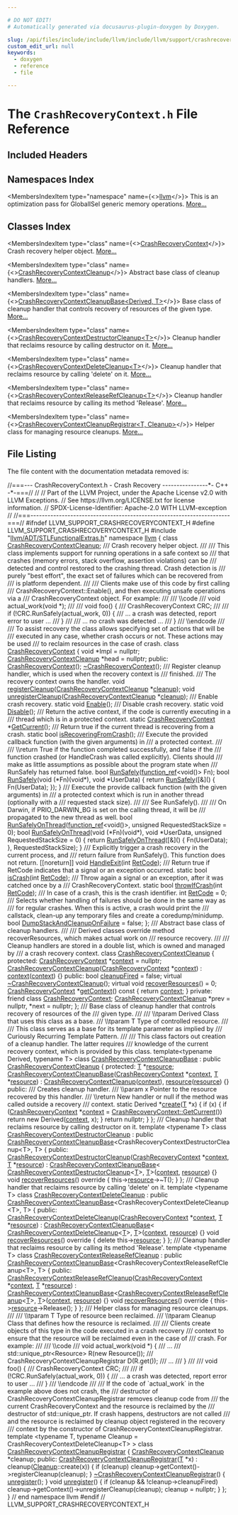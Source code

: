 ```yaml
---

# DO NOT EDIT!
# Automatically generated via docusaurus-plugin-doxygen by Doxygen.

slug: /api/files/include/include/llvm/include/llvm/support/crashrecoverycontext-h
custom_edit_url: null
keywords:
  - doxygen
  - reference
  - file

---
```





# The `CrashRecoveryContext.h` File Reference

<DoxygenPage pluginConfig={pluginConfig}>



## Included Headers

<IncludesList>
<IncludesListItem
  filePath="llvm/ADT/STLFunctionalExtras.h"
  permalink="/docs/api/files/include/include/llvm/include/llvm/adt/stlfunctionalextras-h"
  isLocal="true" />
</IncludesList>

## Namespaces Index

<MembersIndex>

<MembersIndexItem
  type="namespace"
  name={<><a href="/docs/api/namespaces/llvm">llvm</a></>}>
This is an optimization pass for GlobalISel generic memory operations. <a href="/docs/api/namespaces/llvm/#details">More...</a>
</MembersIndexItem>

</MembersIndex>

## Classes Index

<MembersIndex>

<MembersIndexItem
  type="class"
  name={<><a href="/docs/api/classes/llvm/crashrecoverycontext">CrashRecoveryContext</a></>}>
Crash recovery helper object. <a href="/docs/api/classes/llvm/crashrecoverycontext/#details">More...</a>
</MembersIndexItem>

<MembersIndexItem
  type="class"
  name={<><a href="/docs/api/classes/llvm/crashrecoverycontextcleanup">CrashRecoveryContextCleanup</a></>}>
Abstract base class of cleanup handlers. <a href="/docs/api/classes/llvm/crashrecoverycontextcleanup/#details">More...</a>
</MembersIndexItem>

<MembersIndexItem
  type="class"
  name={<><a href="/docs/api/classes/llvm/crashrecoverycontextcleanupbase">CrashRecoveryContextCleanupBase&lt;Derived, T&gt;</a></>}>
Base class of cleanup handler that controls recovery of resources of the given type. <a href="/docs/api/classes/llvm/crashrecoverycontextcleanupbase/#details">More...</a>
</MembersIndexItem>

<MembersIndexItem
  type="class"
  name={<><a href="/docs/api/classes/llvm/crashrecoverycontextdestructorcleanup">CrashRecoveryContextDestructorCleanup&lt;T&gt;</a></>}>
Cleanup handler that reclaims resource by calling destructor on it. <a href="/docs/api/classes/llvm/crashrecoverycontextdestructorcleanup/#details">More...</a>
</MembersIndexItem>

<MembersIndexItem
  type="class"
  name={<><a href="/docs/api/classes/llvm/crashrecoverycontextdeletecleanup">CrashRecoveryContextDeleteCleanup&lt;T&gt;</a></>}>
Cleanup handler that reclaims resource by calling &#39;delete&#39; on it. <a href="/docs/api/classes/llvm/crashrecoverycontextdeletecleanup/#details">More...</a>
</MembersIndexItem>

<MembersIndexItem
  type="class"
  name={<><a href="/docs/api/classes/llvm/crashrecoverycontextreleaserefcleanup">CrashRecoveryContextReleaseRefCleanup&lt;T&gt;</a></>}>
Cleanup handler that reclaims resource by calling its method &#39;Release&#39;. <a href="/docs/api/classes/llvm/crashrecoverycontextreleaserefcleanup/#details">More...</a>
</MembersIndexItem>

<MembersIndexItem
  type="class"
  name={<><a href="/docs/api/classes/llvm/crashrecoverycontextcleanupregistrar">CrashRecoveryContextCleanupRegistrar&lt;T, Cleanup&gt;</a></>}>
Helper class for managing resource cleanups. <a href="/docs/api/classes/llvm/crashrecoverycontextcleanupregistrar/#details">More...</a>
</MembersIndexItem>

</MembersIndex>


## File Listing

The file content with the documentation metadata removed is:

<ProgramListing>

<Link id="l00001" /><CodeLine lineNumber="1"><Highlight kind="comment">//===--- CrashRecoveryContext.h - Crash Recovery ----------------&#42;- C++ -&#42;-===//</Highlight><Highlight kind="normal"></Highlight></CodeLine>
<Link id="l00002" /><CodeLine lineNumber="2"><Highlight kind="normal"></Highlight><Highlight kind="comment">//</Highlight><Highlight kind="normal"></Highlight></CodeLine>
<Link id="l00003" /><CodeLine lineNumber="3"><Highlight kind="normal"></Highlight><Highlight kind="comment">// Part of the LLVM Project, under the Apache License v2.0 with LLVM Exceptions.</Highlight><Highlight kind="normal"></Highlight></CodeLine>
<Link id="l00004" /><CodeLine lineNumber="4"><Highlight kind="normal"></Highlight><Highlight kind="comment">// See https://llvm.org/LICENSE.txt for license information.</Highlight><Highlight kind="normal"></Highlight></CodeLine>
<Link id="l00005" /><CodeLine lineNumber="5"><Highlight kind="normal"></Highlight><Highlight kind="comment">// SPDX-License-Identifier: Apache-2.0 WITH LLVM-exception</Highlight><Highlight kind="normal"></Highlight></CodeLine>
<Link id="l00006" /><CodeLine lineNumber="6"><Highlight kind="normal"></Highlight><Highlight kind="comment">//</Highlight><Highlight kind="normal"></Highlight></CodeLine>
<Link id="l00007" /><CodeLine lineNumber="7"><Highlight kind="normal"></Highlight><Highlight kind="comment">//===----------------------------------------------------------------------===//</Highlight><Highlight kind="normal"></Highlight></CodeLine>
<Link id="l00008" /><CodeLine lineNumber="8"><Highlight kind="normal"></Highlight></CodeLine>
<Link id="l00009" /><CodeLine lineNumber="9"><Highlight kind="normal"></Highlight><Highlight kind="preprocessor">#ifndef LLVM&#95;SUPPORT&#95;CRASHRECOVERYCONTEXT&#95;H</Highlight><Highlight kind="normal"></Highlight></CodeLine>
<Link id="l00010" /><CodeLine lineNumber="10"><Highlight kind="normal"></Highlight><Highlight kind="preprocessor">#define LLVM&#95;SUPPORT&#95;CRASHRECOVERYCONTEXT&#95;H</Highlight><Highlight kind="normal"></Highlight></CodeLine>
<Link id="l00011" /><CodeLine lineNumber="11"><Highlight kind="normal"></Highlight></CodeLine>
<Link id="l00012" /><CodeLine lineNumber="12"><Highlight kind="normal"></Highlight><Highlight kind="preprocessor">#include &quot;<a href="/docs/api/files/include/include/llvm/include/llvm/adt/stlfunctionalextras-h">llvm/ADT/STLFunctionalExtras.h</a>&quot;</Highlight><Highlight kind="normal"></Highlight></CodeLine>
<Link id="l00013" /><CodeLine lineNumber="13"><Highlight kind="normal"></Highlight></CodeLine>
<Link id="l00014" /><CodeLine lineNumber="14"><Highlight kind="normal"></Highlight><Highlight kind="keyword">namespace </Highlight><Highlight kind="normal"><a href="/docs/api/namespaces/llvm">llvm</a> &#123;</Highlight></CodeLine>
<Link id="l00015" /><CodeLine lineNumber="15"><Highlight kind="normal"></Highlight><Highlight kind="keyword">class </Highlight><Highlight kind="normal"><a href="/docs/api/classes/llvm/crashrecoverycontextcleanup">CrashRecoveryContextCleanup</a>;</Highlight></CodeLine>
<Link id="l00016" /><CodeLine lineNumber="16"><Highlight kind="normal"></Highlight><Highlight kind="comment"></Highlight></CodeLine>
<Link id="l00017" /><CodeLine lineNumber="17"><Highlight kind="comment">/// Crash recovery helper object.</Highlight></CodeLine>
<Link id="l00018" /><CodeLine lineNumber="18"><Highlight kind="comment">///</Highlight></CodeLine>
<Link id="l00019" /><CodeLine lineNumber="19"><Highlight kind="comment">/// This class implements support for running operations in a safe context so</Highlight></CodeLine>
<Link id="l00020" /><CodeLine lineNumber="20"><Highlight kind="comment">/// that crashes (memory errors, stack overflow, assertion violations) can be</Highlight></CodeLine>
<Link id="l00021" /><CodeLine lineNumber="21"><Highlight kind="comment">/// detected and control restored to the crashing thread. Crash detection is</Highlight></CodeLine>
<Link id="l00022" /><CodeLine lineNumber="22"><Highlight kind="comment">/// purely &quot;best effort&quot;, the exact set of failures which can be recovered from</Highlight></CodeLine>
<Link id="l00023" /><CodeLine lineNumber="23"><Highlight kind="comment">/// is platform dependent.</Highlight></CodeLine>
<Link id="l00024" /><CodeLine lineNumber="24"><Highlight kind="comment">///</Highlight></CodeLine>
<Link id="l00025" /><CodeLine lineNumber="25"><Highlight kind="comment">/// Clients make use of this code by first calling</Highlight></CodeLine>
<Link id="l00026" /><CodeLine lineNumber="26"><Highlight kind="comment">/// CrashRecoveryContext::Enable(), and then executing unsafe operations via a</Highlight></CodeLine>
<Link id="l00027" /><CodeLine lineNumber="27"><Highlight kind="comment">/// CrashRecoveryContext object. For example:</Highlight></CodeLine>
<Link id="l00028" /><CodeLine lineNumber="28"><Highlight kind="comment">///</Highlight></CodeLine>
<Link id="l00029" /><CodeLine lineNumber="29"><Highlight kind="comment">/// \\code</Highlight></CodeLine>
<Link id="l00030" /><CodeLine lineNumber="30"><Highlight kind="comment">///    void actual&#95;work(void &#42;);</Highlight></CodeLine>
<Link id="l00031" /><CodeLine lineNumber="31"><Highlight kind="comment">///</Highlight></CodeLine>
<Link id="l00032" /><CodeLine lineNumber="32"><Highlight kind="comment">///    void foo() &#123;</Highlight></CodeLine>
<Link id="l00033" /><CodeLine lineNumber="33"><Highlight kind="comment">///      CrashRecoveryContext CRC;</Highlight></CodeLine>
<Link id="l00034" /><CodeLine lineNumber="34"><Highlight kind="comment">///</Highlight></CodeLine>
<Link id="l00035" /><CodeLine lineNumber="35"><Highlight kind="comment">///      if (!CRC.RunSafely(actual&#95;work, 0)) &#123;</Highlight></CodeLine>
<Link id="l00036" /><CodeLine lineNumber="36"><Highlight kind="comment">///         ... a crash was detected, report error to user ...</Highlight></CodeLine>
<Link id="l00037" /><CodeLine lineNumber="37"><Highlight kind="comment">///      &#125;</Highlight></CodeLine>
<Link id="l00038" /><CodeLine lineNumber="38"><Highlight kind="comment">///</Highlight></CodeLine>
<Link id="l00039" /><CodeLine lineNumber="39"><Highlight kind="comment">///      ... no crash was detected ...</Highlight></CodeLine>
<Link id="l00040" /><CodeLine lineNumber="40"><Highlight kind="comment">///    &#125;</Highlight></CodeLine>
<Link id="l00041" /><CodeLine lineNumber="41"><Highlight kind="comment">/// \\endcode</Highlight></CodeLine>
<Link id="l00042" /><CodeLine lineNumber="42"><Highlight kind="comment">///</Highlight></CodeLine>
<Link id="l00043" /><CodeLine lineNumber="43"><Highlight kind="comment">/// To assist recovery the class allows specifying set of actions that will be</Highlight></CodeLine>
<Link id="l00044" /><CodeLine lineNumber="44"><Highlight kind="comment">/// executed in any case, whether crash occurs or not. These actions may be used</Highlight></CodeLine>
<Link id="l00045" /><CodeLine lineNumber="45"><Highlight kind="comment">/// to reclaim resources in the case of crash.</Highlight><Highlight kind="normal"></Highlight></CodeLine>
<Link id="l00046" /><CodeLine lineNumber="46" lineLink="/docs/api/classes/llvm/crashrecoverycontext"><Highlight kind="normal"></Highlight><Highlight kind="keyword">class </Highlight><Highlight kind="normal"><a href="/docs/api/classes/llvm/crashrecoverycontext/#af9b65412e2f06422a5500e533cb3982d">CrashRecoveryContext</a> &#123;</Highlight></CodeLine>
<Link id="l00047" /><CodeLine lineNumber="47"><Highlight kind="normal">  </Highlight><Highlight kind="keywordtype">void</Highlight><Highlight kind="normal"> &#42;Impl = </Highlight><Highlight kind="keyword">nullptr</Highlight><Highlight kind="normal">;</Highlight></CodeLine>
<Link id="l00048" /><CodeLine lineNumber="48"><Highlight kind="normal">  <a href="/docs/api/classes/llvm/crashrecoverycontextcleanup">CrashRecoveryContextCleanup</a> &#42;head = </Highlight><Highlight kind="keyword">nullptr</Highlight><Highlight kind="normal">;</Highlight></CodeLine>
<Link id="l00049" /><CodeLine lineNumber="49"><Highlight kind="normal"></Highlight></CodeLine>
<Link id="l00050" /><CodeLine lineNumber="50"><Highlight kind="normal"></Highlight><Highlight kind="keyword">public</Highlight><Highlight kind="normal">:</Highlight></CodeLine>
<Link id="l00051" /><CodeLine lineNumber="51"><Highlight kind="normal">  <a href="/docs/api/classes/llvm/crashrecoverycontext/#af9b65412e2f06422a5500e533cb3982d">CrashRecoveryContext</a>();</Highlight></CodeLine>
<Link id="l00052" /><CodeLine lineNumber="52"><Highlight kind="normal">  <a href="/docs/api/classes/llvm/crashrecoverycontext/#a3f1b3ccc1138c2449277d1605297bd23">~CrashRecoveryContext</a>();</Highlight></CodeLine>
<Link id="l00053" /><CodeLine lineNumber="53"><Highlight kind="normal"></Highlight><Highlight kind="comment"></Highlight></CodeLine>
<Link id="l00054" /><CodeLine lineNumber="54"><Highlight kind="comment">  /// Register cleanup handler, which is used when the recovery context is</Highlight></CodeLine>
<Link id="l00055" /><CodeLine lineNumber="55"><Highlight kind="comment">  /// finished.</Highlight></CodeLine>
<Link id="l00056" /><CodeLine lineNumber="56"><Highlight kind="comment">  /// The recovery context owns the handler.</Highlight><Highlight kind="normal"></Highlight></CodeLine>
<Link id="l00057" /><CodeLine lineNumber="57"><Highlight kind="normal">  </Highlight><Highlight kind="keywordtype">void</Highlight><Highlight kind="normal"> <a href="/docs/api/classes/llvm/crashrecoverycontext/#acfd8df959280984cf865bc8690aa1386">registerCleanup</a>(<a href="/docs/api/classes/llvm/crashrecoverycontextcleanup">CrashRecoveryContextCleanup</a> &#42;<a href="/docs/api/files/lib/lib/analysis/blockfrequencyinfoimpl-cpp/#a3419f1e4b5a20b3ec28ae5f1f3c6f32b">cleanup</a>);</Highlight></CodeLine>
<Link id="l00058" /><CodeLine lineNumber="58"><Highlight kind="normal"></Highlight></CodeLine>
<Link id="l00059" /><CodeLine lineNumber="59"><Highlight kind="normal">  </Highlight><Highlight kind="keywordtype">void</Highlight><Highlight kind="normal"> <a href="/docs/api/classes/llvm/crashrecoverycontext/#a79b3815988da0ba38acabefe15082e8a">unregisterCleanup</a>(<a href="/docs/api/classes/llvm/crashrecoverycontextcleanup">CrashRecoveryContextCleanup</a> &#42;<a href="/docs/api/files/lib/lib/analysis/blockfrequencyinfoimpl-cpp/#a3419f1e4b5a20b3ec28ae5f1f3c6f32b">cleanup</a>);</Highlight></CodeLine>
<Link id="l00060" /><CodeLine lineNumber="60"><Highlight kind="normal"></Highlight><Highlight kind="comment"></Highlight></CodeLine>
<Link id="l00061" /><CodeLine lineNumber="61"><Highlight kind="comment">  /// Enable crash recovery.</Highlight><Highlight kind="normal"></Highlight></CodeLine>
<Link id="l00062" /><CodeLine lineNumber="62"><Highlight kind="normal">  </Highlight><Highlight kind="keyword">static</Highlight><Highlight kind="normal"> </Highlight><Highlight kind="keywordtype">void</Highlight><Highlight kind="normal"> <a href="/docs/api/classes/llvm/crashrecoverycontext/#a41167e1234529f6607af068e6c687ac0">Enable</a>();</Highlight></CodeLine>
<Link id="l00063" /><CodeLine lineNumber="63"><Highlight kind="normal"></Highlight><Highlight kind="comment"></Highlight></CodeLine>
<Link id="l00064" /><CodeLine lineNumber="64"><Highlight kind="comment">  /// Disable crash recovery.</Highlight><Highlight kind="normal"></Highlight></CodeLine>
<Link id="l00065" /><CodeLine lineNumber="65"><Highlight kind="normal">  </Highlight><Highlight kind="keyword">static</Highlight><Highlight kind="normal"> </Highlight><Highlight kind="keywordtype">void</Highlight><Highlight kind="normal"> <a href="/docs/api/classes/llvm/crashrecoverycontext/#a85c3b9e248b6ed94762938f8cac81a49">Disable</a>();</Highlight></CodeLine>
<Link id="l00066" /><CodeLine lineNumber="66"><Highlight kind="normal"></Highlight><Highlight kind="comment"></Highlight></CodeLine>
<Link id="l00067" /><CodeLine lineNumber="67"><Highlight kind="comment">  /// Return the active context, if the code is currently executing in a</Highlight></CodeLine>
<Link id="l00068" /><CodeLine lineNumber="68"><Highlight kind="comment">  /// thread which is in a protected context.</Highlight><Highlight kind="normal"></Highlight></CodeLine>
<Link id="l00069" /><CodeLine lineNumber="69"><Highlight kind="normal">  </Highlight><Highlight kind="keyword">static</Highlight><Highlight kind="normal"> <a href="/docs/api/classes/llvm/crashrecoverycontext/#af9b65412e2f06422a5500e533cb3982d">CrashRecoveryContext</a> &#42;<a href="/docs/api/classes/llvm/crashrecoverycontext/#a105fa65624c954b0a44d73615cbbeba1">GetCurrent</a>();</Highlight></CodeLine>
<Link id="l00070" /><CodeLine lineNumber="70"><Highlight kind="normal"></Highlight><Highlight kind="comment"></Highlight></CodeLine>
<Link id="l00071" /><CodeLine lineNumber="71"><Highlight kind="comment">  /// Return true if the current thread is recovering from a crash.</Highlight><Highlight kind="normal"></Highlight></CodeLine>
<Link id="l00072" /><CodeLine lineNumber="72"><Highlight kind="normal">  </Highlight><Highlight kind="keyword">static</Highlight><Highlight kind="normal"> </Highlight><Highlight kind="keywordtype">bool</Highlight><Highlight kind="normal"> <a href="/docs/api/classes/llvm/crashrecoverycontext/#aa970a6de6e7146a147b195bb0609559c">isRecoveringFromCrash</a>();</Highlight></CodeLine>
<Link id="l00073" /><CodeLine lineNumber="73"><Highlight kind="normal"></Highlight><Highlight kind="comment"></Highlight></CodeLine>
<Link id="l00074" /><CodeLine lineNumber="74"><Highlight kind="comment">  /// Execute the provided callback function (with the given arguments) in</Highlight></CodeLine>
<Link id="l00075" /><CodeLine lineNumber="75"><Highlight kind="comment">  /// a protected context.</Highlight></CodeLine>
<Link id="l00076" /><CodeLine lineNumber="76"><Highlight kind="comment">  ///</Highlight></CodeLine>
<Link id="l00077" /><CodeLine lineNumber="77"><Highlight kind="comment">  /// \\return True if the function completed successfully, and false if the</Highlight></CodeLine>
<Link id="l00078" /><CodeLine lineNumber="78"><Highlight kind="comment">  /// function crashed (or HandleCrash was called explicitly). Clients should</Highlight></CodeLine>
<Link id="l00079" /><CodeLine lineNumber="79"><Highlight kind="comment">  /// make as little assumptions as possible about the program state when</Highlight></CodeLine>
<Link id="l00080" /><CodeLine lineNumber="80"><Highlight kind="comment">  /// RunSafely has returned false.</Highlight><Highlight kind="normal"></Highlight></CodeLine>
<Link id="l00081" /><CodeLine lineNumber="81"><Highlight kind="normal">  </Highlight><Highlight kind="keywordtype">bool</Highlight><Highlight kind="normal"> <a href="/docs/api/classes/llvm/crashrecoverycontext/#a7a27e5f3ab2b30dd6b1ef4c8d7e9e5a4">RunSafely</a>(<a href="/docs/api/classes/llvm/function-ref">function&#95;ref</a>&lt;</Highlight><Highlight kind="keywordtype">void</Highlight><Highlight kind="normal">()&gt; Fn);</Highlight></CodeLine>
<Link id="l00082" /><CodeLine lineNumber="82" lineLink="/docs/api/classes/llvm/crashrecoverycontext/#ad65753a7501ff93f2d9248bc8bfb165f"><Highlight kind="normal">  </Highlight><Highlight kind="keywordtype">bool</Highlight><Highlight kind="normal"> <a href="/docs/api/classes/llvm/crashrecoverycontext/#ad65753a7501ff93f2d9248bc8bfb165f">RunSafely</a>(</Highlight><Highlight kind="keywordtype">void</Highlight><Highlight kind="normal"> (&#42;Fn)(</Highlight><Highlight kind="keywordtype">void</Highlight><Highlight kind="normal">&#42;), </Highlight><Highlight kind="keywordtype">void</Highlight><Highlight kind="normal"> &#42;UserData) &#123;</Highlight></CodeLine>
<Link id="l00083" /><CodeLine lineNumber="83"><Highlight kind="normal">    </Highlight><Highlight kind="keywordflow">return</Highlight><Highlight kind="normal"> <a href="/docs/api/classes/llvm/crashrecoverycontext/#a7a27e5f3ab2b30dd6b1ef4c8d7e9e5a4">RunSafely</a>(&#91;&amp;&#93;() &#123; Fn(UserData); &#125;);</Highlight></CodeLine>
<Link id="l00084" /><CodeLine lineNumber="84"><Highlight kind="normal">  &#125;</Highlight></CodeLine>
<Link id="l00085" /><CodeLine lineNumber="85"><Highlight kind="normal"></Highlight><Highlight kind="comment"></Highlight></CodeLine>
<Link id="l00086" /><CodeLine lineNumber="86"><Highlight kind="comment">  /// Execute the provide callback function (with the given arguments) in</Highlight></CodeLine>
<Link id="l00087" /><CodeLine lineNumber="87"><Highlight kind="comment">  /// a protected context which is run in another thread (optionally with a</Highlight></CodeLine>
<Link id="l00088" /><CodeLine lineNumber="88"><Highlight kind="comment">  /// requested stack size).</Highlight></CodeLine>
<Link id="l00089" /><CodeLine lineNumber="89"><Highlight kind="comment">  ///</Highlight></CodeLine>
<Link id="l00090" /><CodeLine lineNumber="90"><Highlight kind="comment">  /// See RunSafely().</Highlight></CodeLine>
<Link id="l00091" /><CodeLine lineNumber="91"><Highlight kind="comment">  ///</Highlight></CodeLine>
<Link id="l00092" /><CodeLine lineNumber="92"><Highlight kind="comment">  /// On Darwin, if PRIO&#95;DARWIN&#95;BG is set on the calling thread, it will be</Highlight></CodeLine>
<Link id="l00093" /><CodeLine lineNumber="93"><Highlight kind="comment">  /// propagated to the new thread as well.</Highlight><Highlight kind="normal"></Highlight></CodeLine>
<Link id="l00094" /><CodeLine lineNumber="94"><Highlight kind="normal">  </Highlight><Highlight kind="keywordtype">bool</Highlight><Highlight kind="normal"> <a href="/docs/api/classes/llvm/crashrecoverycontext/#afdaeace1ba646601aab05b0530f7f1db">RunSafelyOnThread</a>(<a href="/docs/api/classes/llvm/function-ref">function&#95;ref</a>&lt;</Highlight><Highlight kind="keywordtype">void</Highlight><Highlight kind="normal">()&gt;, </Highlight><Highlight kind="keywordtype">unsigned</Highlight><Highlight kind="normal"> RequestedStackSize = 0);</Highlight></CodeLine>
<Link id="l00095" /><CodeLine lineNumber="95" lineLink="/docs/api/classes/llvm/crashrecoverycontext/#ac160f3b79b873eec4c682721901a2f50"><Highlight kind="normal">  </Highlight><Highlight kind="keywordtype">bool</Highlight><Highlight kind="normal"> <a href="/docs/api/classes/llvm/crashrecoverycontext/#ac160f3b79b873eec4c682721901a2f50">RunSafelyOnThread</a>(</Highlight><Highlight kind="keywordtype">void</Highlight><Highlight kind="normal"> (&#42;Fn)(</Highlight><Highlight kind="keywordtype">void</Highlight><Highlight kind="normal">&#42;), </Highlight><Highlight kind="keywordtype">void</Highlight><Highlight kind="normal"> &#42;UserData,</Highlight></CodeLine>
<Link id="l00096" /><CodeLine lineNumber="96"><Highlight kind="normal">                         </Highlight><Highlight kind="keywordtype">unsigned</Highlight><Highlight kind="normal"> RequestedStackSize = 0) &#123;</Highlight></CodeLine>
<Link id="l00097" /><CodeLine lineNumber="97"><Highlight kind="normal">    </Highlight><Highlight kind="keywordflow">return</Highlight><Highlight kind="normal"> <a href="/docs/api/classes/llvm/crashrecoverycontext/#afdaeace1ba646601aab05b0530f7f1db">RunSafelyOnThread</a>(&#91;&amp;&#93;() &#123; Fn(UserData); &#125;, RequestedStackSize);</Highlight></CodeLine>
<Link id="l00098" /><CodeLine lineNumber="98"><Highlight kind="normal">  &#125;</Highlight></CodeLine>
<Link id="l00099" /><CodeLine lineNumber="99"><Highlight kind="normal"></Highlight><Highlight kind="comment"></Highlight></CodeLine>
<Link id="l00100" /><CodeLine lineNumber="100"><Highlight kind="comment">  /// Explicitly trigger a crash recovery in the current process, and</Highlight></CodeLine>
<Link id="l00101" /><CodeLine lineNumber="101"><Highlight kind="comment">  /// return failure from RunSafely(). This function does not return.</Highlight><Highlight kind="normal"></Highlight></CodeLine>
<Link id="l00102" /><CodeLine lineNumber="102"><Highlight kind="normal">  &#91;&#91;noreturn&#93;&#93; </Highlight><Highlight kind="keywordtype">void</Highlight><Highlight kind="normal"> <a href="/docs/api/classes/llvm/crashrecoverycontext/#a37a76700bffd3d25b09e7828fa90277c">HandleExit</a>(</Highlight><Highlight kind="keywordtype">int</Highlight><Highlight kind="normal"> <a href="/docs/api/classes/llvm/crashrecoverycontext/#aa79c730e28c1406ada1243fae0e0358d">RetCode</a>);</Highlight></CodeLine>
<Link id="l00103" /><CodeLine lineNumber="103"><Highlight kind="normal"></Highlight><Highlight kind="comment"></Highlight></CodeLine>
<Link id="l00104" /><CodeLine lineNumber="104"><Highlight kind="comment">  /// Return true if RetCode indicates that a signal or an exception occurred.</Highlight><Highlight kind="normal"></Highlight></CodeLine>
<Link id="l00105" /><CodeLine lineNumber="105"><Highlight kind="normal">  </Highlight><Highlight kind="keyword">static</Highlight><Highlight kind="normal"> </Highlight><Highlight kind="keywordtype">bool</Highlight><Highlight kind="normal"> <a href="/docs/api/classes/llvm/crashrecoverycontext/#a0cd4fbb22cd917e20bb699958b4339b2">isCrash</a>(</Highlight><Highlight kind="keywordtype">int</Highlight><Highlight kind="normal"> <a href="/docs/api/classes/llvm/crashrecoverycontext/#aa79c730e28c1406ada1243fae0e0358d">RetCode</a>);</Highlight></CodeLine>
<Link id="l00106" /><CodeLine lineNumber="106"><Highlight kind="normal"></Highlight><Highlight kind="comment"></Highlight></CodeLine>
<Link id="l00107" /><CodeLine lineNumber="107"><Highlight kind="comment">  /// Throw again a signal or an exception, after it was catched once by a</Highlight></CodeLine>
<Link id="l00108" /><CodeLine lineNumber="108"><Highlight kind="comment">  /// CrashRecoveryContext.</Highlight><Highlight kind="normal"></Highlight></CodeLine>
<Link id="l00109" /><CodeLine lineNumber="109"><Highlight kind="normal">  </Highlight><Highlight kind="keyword">static</Highlight><Highlight kind="normal"> </Highlight><Highlight kind="keywordtype">bool</Highlight><Highlight kind="normal"> <a href="/docs/api/classes/llvm/crashrecoverycontext/#abbecc705fe2dd65984b0839e756d1f9a">throwIfCrash</a>(</Highlight><Highlight kind="keywordtype">int</Highlight><Highlight kind="normal"> <a href="/docs/api/classes/llvm/crashrecoverycontext/#aa79c730e28c1406ada1243fae0e0358d">RetCode</a>);</Highlight></CodeLine>
<Link id="l00110" /><CodeLine lineNumber="110"><Highlight kind="normal"></Highlight><Highlight kind="comment"></Highlight></CodeLine>
<Link id="l00111" /><CodeLine lineNumber="111"><Highlight kind="comment">  /// In case of a crash, this is the crash identifier.</Highlight><Highlight kind="normal"></Highlight></CodeLine>
<Link id="l00112" /><CodeLine lineNumber="112" lineLink="/docs/api/classes/llvm/crashrecoverycontext/#aa79c730e28c1406ada1243fae0e0358d"><Highlight kind="normal">  </Highlight><Highlight kind="keywordtype">int</Highlight><Highlight kind="normal"> <a href="/docs/api/classes/llvm/crashrecoverycontext/#aa79c730e28c1406ada1243fae0e0358d">RetCode</a> = 0;</Highlight></CodeLine>
<Link id="l00113" /><CodeLine lineNumber="113"><Highlight kind="normal"></Highlight><Highlight kind="comment"></Highlight></CodeLine>
<Link id="l00114" /><CodeLine lineNumber="114"><Highlight kind="comment">  /// Selects whether handling of failures should be done in the same way as</Highlight></CodeLine>
<Link id="l00115" /><CodeLine lineNumber="115"><Highlight kind="comment">  /// for regular crashes. When this is active, a crash would print the</Highlight></CodeLine>
<Link id="l00116" /><CodeLine lineNumber="116"><Highlight kind="comment">  /// callstack, clean-up any temporary files and create a coredump/minidump.</Highlight><Highlight kind="normal"></Highlight></CodeLine>
<Link id="l00117" /><CodeLine lineNumber="117" lineLink="/docs/api/classes/llvm/crashrecoverycontext/#a77f0ee6230e867e6e35366aba64a325f"><Highlight kind="normal">  </Highlight><Highlight kind="keywordtype">bool</Highlight><Highlight kind="normal"> <a href="/docs/api/classes/llvm/crashrecoverycontext/#a77f0ee6230e867e6e35366aba64a325f">DumpStackAndCleanupOnFailure</a> = </Highlight><Highlight kind="keyword">false</Highlight><Highlight kind="normal">;</Highlight></CodeLine>
<Link id="l00118" /><CodeLine lineNumber="118"><Highlight kind="normal">&#125;;</Highlight></CodeLine>
<Link id="l00119" /><CodeLine lineNumber="119"><Highlight kind="normal"></Highlight><Highlight kind="comment"></Highlight></CodeLine>
<Link id="l00120" /><CodeLine lineNumber="120"><Highlight kind="comment">/// Abstract base class of cleanup handlers.</Highlight></CodeLine>
<Link id="l00121" /><CodeLine lineNumber="121"><Highlight kind="comment">///</Highlight></CodeLine>
<Link id="l00122" /><CodeLine lineNumber="122"><Highlight kind="comment">/// Derived classes override method recoverResources, which makes actual work on</Highlight></CodeLine>
<Link id="l00123" /><CodeLine lineNumber="123"><Highlight kind="comment">/// resource recovery.</Highlight></CodeLine>
<Link id="l00124" /><CodeLine lineNumber="124"><Highlight kind="comment">///</Highlight></CodeLine>
<Link id="l00125" /><CodeLine lineNumber="125"><Highlight kind="comment">/// Cleanup handlers are stored in a double list, which is owned and managed by</Highlight></CodeLine>
<Link id="l00126" /><CodeLine lineNumber="126"><Highlight kind="comment">/// a crash recovery context.</Highlight><Highlight kind="normal"></Highlight></CodeLine>
<Link id="l00127" /><CodeLine lineNumber="127" lineLink="/docs/api/classes/llvm/crashrecoverycontextcleanup"><Highlight kind="normal"></Highlight><Highlight kind="keyword">class </Highlight><Highlight kind="normal"><a href="/docs/api/classes/llvm/crashrecoverycontextcleanup/#a21168cbcae683b16ce8fca5a4104e79e">CrashRecoveryContextCleanup</a> &#123;</Highlight></CodeLine>
<Link id="l00128" /><CodeLine lineNumber="128"><Highlight kind="normal"></Highlight><Highlight kind="keyword">protected</Highlight><Highlight kind="normal">:</Highlight></CodeLine>
<Link id="l00129" /><CodeLine lineNumber="129" lineLink="/docs/api/classes/llvm/crashrecoverycontextcleanup/#a5ea1b8631bce469d2dd873f1587937be"><Highlight kind="normal">  <a href="/docs/api/classes/llvm/crashrecoverycontextcleanup/#aa21dcf8f6f911c07f904e03e624ab4e0">CrashRecoveryContext</a> &#42;<a href="/docs/api/classes/llvm/crashrecoverycontextcleanup/#a5ea1b8631bce469d2dd873f1587937be">context</a> = </Highlight><Highlight kind="keyword">nullptr</Highlight><Highlight kind="normal">;</Highlight></CodeLine>
<Link id="l00130" /><CodeLine lineNumber="130" lineLink="/docs/api/classes/llvm/crashrecoverycontextcleanup/#a21168cbcae683b16ce8fca5a4104e79e"><Highlight kind="normal">  <a href="/docs/api/classes/llvm/crashrecoverycontextcleanup/#a21168cbcae683b16ce8fca5a4104e79e">CrashRecoveryContextCleanup</a>(<a href="/docs/api/classes/llvm/crashrecoverycontextcleanup/#aa21dcf8f6f911c07f904e03e624ab4e0">CrashRecoveryContext</a> &#42;<a href="/docs/api/classes/llvm/crashrecoverycontextcleanup/#a5ea1b8631bce469d2dd873f1587937be">context</a>)</Highlight></CodeLine>
<Link id="l00131" /><CodeLine lineNumber="131"><Highlight kind="normal">      : <a href="/docs/api/classes/llvm/crashrecoverycontextcleanup/#a5ea1b8631bce469d2dd873f1587937be">context</a>(<a href="/docs/api/classes/llvm/crashrecoverycontextcleanup/#a5ea1b8631bce469d2dd873f1587937be">context</a>) &#123;&#125;</Highlight></CodeLine>
<Link id="l00132" /><CodeLine lineNumber="132"><Highlight kind="normal"></Highlight></CodeLine>
<Link id="l00133" /><CodeLine lineNumber="133"><Highlight kind="normal"></Highlight><Highlight kind="keyword">public</Highlight><Highlight kind="normal">:</Highlight></CodeLine>
<Link id="l00134" /><CodeLine lineNumber="134" lineLink="/docs/api/classes/llvm/crashrecoverycontextcleanup/#aca39a957a0440233d0cb1be95f18d6e0"><Highlight kind="normal">  </Highlight><Highlight kind="keywordtype">bool</Highlight><Highlight kind="normal"> <a href="/docs/api/classes/llvm/crashrecoverycontextcleanup/#aca39a957a0440233d0cb1be95f18d6e0">cleanupFired</a> = </Highlight><Highlight kind="keyword">false</Highlight><Highlight kind="normal">;</Highlight></CodeLine>
<Link id="l00135" /><CodeLine lineNumber="135"><Highlight kind="normal"></Highlight></CodeLine>
<Link id="l00136" /><CodeLine lineNumber="136" lineLink="/docs/api/classes/llvm/crashrecoverycontextcleanup/#a3466b664ed096f33a6dd03180b6174aa"><Highlight kind="normal">  </Highlight><Highlight kind="keyword">virtual</Highlight><Highlight kind="normal"> <a href="/docs/api/classes/llvm/crashrecoverycontextcleanup/#a3466b664ed096f33a6dd03180b6174aa">~CrashRecoveryContextCleanup</a>();</Highlight></CodeLine>
<Link id="l00137" /><CodeLine lineNumber="137" lineLink="/docs/api/classes/llvm/crashrecoverycontextcleanup/#a78fd4542f4d45c47c5a7c0110827e461"><Highlight kind="normal">  </Highlight><Highlight kind="keyword">virtual</Highlight><Highlight kind="normal"> </Highlight><Highlight kind="keywordtype">void</Highlight><Highlight kind="normal"> <a href="/docs/api/classes/llvm/crashrecoverycontextcleanup/#a78fd4542f4d45c47c5a7c0110827e461">recoverResources</a>() = 0;</Highlight></CodeLine>
<Link id="l00138" /><CodeLine lineNumber="138"><Highlight kind="normal"></Highlight></CodeLine>
<Link id="l00139" /><CodeLine lineNumber="139" lineLink="/docs/api/classes/llvm/crashrecoverycontextcleanup/#a984d39255ae733fccaae56573a8f1bb6"><Highlight kind="normal">  <a href="/docs/api/classes/llvm/crashrecoverycontextcleanup/#aa21dcf8f6f911c07f904e03e624ab4e0">CrashRecoveryContext</a> &#42;<a href="/docs/api/classes/llvm/crashrecoverycontextcleanup/#a984d39255ae733fccaae56573a8f1bb6">getContext</a>()</Highlight><Highlight kind="keyword"> const </Highlight><Highlight kind="normal">&#123;</Highlight></CodeLine>
<Link id="l00140" /><CodeLine lineNumber="140"><Highlight kind="normal">    </Highlight><Highlight kind="keywordflow">return</Highlight><Highlight kind="normal"> <a href="/docs/api/classes/llvm/crashrecoverycontextcleanup/#a5ea1b8631bce469d2dd873f1587937be">context</a>;</Highlight></CodeLine>
<Link id="l00141" /><CodeLine lineNumber="141"><Highlight kind="normal">  &#125;</Highlight></CodeLine>
<Link id="l00142" /><CodeLine lineNumber="142"><Highlight kind="normal"></Highlight></CodeLine>
<Link id="l00143" /><CodeLine lineNumber="143"><Highlight kind="normal"></Highlight><Highlight kind="keyword">private</Highlight><Highlight kind="normal">:</Highlight></CodeLine>
<Link id="l00144" /><CodeLine lineNumber="144" lineLink="/docs/api/classes/llvm/crashrecoverycontextcleanup/#aa21dcf8f6f911c07f904e03e624ab4e0"><Highlight kind="normal">  </Highlight><Highlight kind="keyword">friend</Highlight><Highlight kind="normal"> </Highlight><Highlight kind="keyword">class </Highlight><Highlight kind="normal"><a href="/docs/api/classes/llvm/crashrecoverycontextcleanup/#aa21dcf8f6f911c07f904e03e624ab4e0">CrashRecoveryContext</a>;</Highlight></CodeLine>
<Link id="l00145" /><CodeLine lineNumber="145"><Highlight kind="normal">  <a href="/docs/api/classes/llvm/crashrecoverycontextcleanup/#a21168cbcae683b16ce8fca5a4104e79e">CrashRecoveryContextCleanup</a> &#42;prev = </Highlight><Highlight kind="keyword">nullptr</Highlight><Highlight kind="normal">, &#42;next = </Highlight><Highlight kind="keyword">nullptr</Highlight><Highlight kind="normal">;</Highlight></CodeLine>
<Link id="l00146" /><CodeLine lineNumber="146"><Highlight kind="normal">&#125;;</Highlight></CodeLine>
<Link id="l00147" /><CodeLine lineNumber="147"><Highlight kind="normal"></Highlight><Highlight kind="comment"></Highlight></CodeLine>
<Link id="l00148" /><CodeLine lineNumber="148"><Highlight kind="comment">/// Base class of cleanup handler that controls recovery of resources of the</Highlight></CodeLine>
<Link id="l00149" /><CodeLine lineNumber="149"><Highlight kind="comment">/// given type.</Highlight></CodeLine>
<Link id="l00150" /><CodeLine lineNumber="150"><Highlight kind="comment">///</Highlight></CodeLine>
<Link id="l00151" /><CodeLine lineNumber="151"><Highlight kind="comment">/// \\tparam Derived Class that uses this class as a base.</Highlight></CodeLine>
<Link id="l00152" /><CodeLine lineNumber="152"><Highlight kind="comment">/// \\tparam T Type of controlled resource.</Highlight></CodeLine>
<Link id="l00153" /><CodeLine lineNumber="153"><Highlight kind="comment">///</Highlight></CodeLine>
<Link id="l00154" /><CodeLine lineNumber="154"><Highlight kind="comment">/// This class serves as a base for its template parameter as implied by</Highlight></CodeLine>
<Link id="l00155" /><CodeLine lineNumber="155"><Highlight kind="comment">/// Curiously Recurring Template Pattern.</Highlight></CodeLine>
<Link id="l00156" /><CodeLine lineNumber="156"><Highlight kind="comment">///</Highlight></CodeLine>
<Link id="l00157" /><CodeLine lineNumber="157"><Highlight kind="comment">/// This class factors out creation of a cleanup handler. The latter requires</Highlight></CodeLine>
<Link id="l00158" /><CodeLine lineNumber="158"><Highlight kind="comment">/// knowledge of the current recovery context, which is provided by this class.</Highlight><Highlight kind="normal"></Highlight></CodeLine>
<Link id="l00159" /><CodeLine lineNumber="159"><Highlight kind="normal"></Highlight><Highlight kind="keyword">template</Highlight><Highlight kind="normal">&lt;</Highlight><Highlight kind="keyword">typename</Highlight><Highlight kind="normal"> Derived, </Highlight><Highlight kind="keyword">typename</Highlight><Highlight kind="normal"> T&gt;</Highlight></CodeLine>
<Link id="l00160" /><CodeLine lineNumber="160" lineLink="/docs/api/classes/llvm/crashrecoverycontextcleanupbase"><Highlight kind="normal"></Highlight><Highlight kind="keyword">class </Highlight><Highlight kind="normal"><a href="/docs/api/classes/llvm/crashrecoverycontextcleanupbase/#a2702ec45c2c26d2490fca9818cae9c87">CrashRecoveryContextCleanupBase</a> : </Highlight><Highlight kind="keyword">public</Highlight><Highlight kind="normal"> <a href="/docs/api/classes/llvm/crashrecoverycontextcleanup/#a21168cbcae683b16ce8fca5a4104e79e">CrashRecoveryContextCleanup</a> &#123;</Highlight></CodeLine>
<Link id="l00161" /><CodeLine lineNumber="161"><Highlight kind="normal"></Highlight><Highlight kind="keyword">protected</Highlight><Highlight kind="normal">:</Highlight></CodeLine>
<Link id="l00162" /><CodeLine lineNumber="162" lineLink="/docs/api/classes/llvm/crashrecoverycontextcleanupbase/#a7409ae4ff379ef98870edae5053de46a"><Highlight kind="normal">  <a href="/docs/api/files/lib/lib/target/lib/target/mips/mips16isellowering-cpp/#a0acb682b8260ab1c60b918599864e2e5">T</a> &#42;<a href="/docs/api/classes/llvm/crashrecoverycontextcleanupbase/#a7409ae4ff379ef98870edae5053de46a">resource</a>;</Highlight></CodeLine>
<Link id="l00163" /><CodeLine lineNumber="163" lineLink="/docs/api/classes/llvm/crashrecoverycontextcleanupbase/#a2702ec45c2c26d2490fca9818cae9c87"><Highlight kind="normal">  <a href="/docs/api/classes/llvm/crashrecoverycontextcleanupbase/#a2702ec45c2c26d2490fca9818cae9c87">CrashRecoveryContextCleanupBase</a>(<a href="/docs/api/classes/llvm/crashrecoverycontextcleanup/#aa21dcf8f6f911c07f904e03e624ab4e0">CrashRecoveryContext</a> &#42;<a href="/docs/api/classes/llvm/crashrecoverycontextcleanup/#a5ea1b8631bce469d2dd873f1587937be">context</a>, <a href="/docs/api/files/lib/lib/target/lib/target/mips/mips16isellowering-cpp/#a0acb682b8260ab1c60b918599864e2e5">T</a> &#42;<a href="/docs/api/classes/llvm/crashrecoverycontextcleanupbase/#a7409ae4ff379ef98870edae5053de46a">resource</a>)</Highlight></CodeLine>
<Link id="l00164" /><CodeLine lineNumber="164"><Highlight kind="normal">      : <a href="/docs/api/classes/llvm/crashrecoverycontextcleanup/#a21168cbcae683b16ce8fca5a4104e79e">CrashRecoveryContextCleanup</a>(<a href="/docs/api/classes/llvm/crashrecoverycontextcleanup/#a5ea1b8631bce469d2dd873f1587937be">context</a>), <a href="/docs/api/classes/llvm/crashrecoverycontextcleanupbase/#a7409ae4ff379ef98870edae5053de46a">resource</a>(<a href="/docs/api/classes/llvm/crashrecoverycontextcleanupbase/#a7409ae4ff379ef98870edae5053de46a">resource</a>) &#123;&#125;</Highlight></CodeLine>
<Link id="l00165" /><CodeLine lineNumber="165"><Highlight kind="normal"></Highlight></CodeLine>
<Link id="l00166" /><CodeLine lineNumber="166"><Highlight kind="normal"></Highlight><Highlight kind="keyword">public</Highlight><Highlight kind="normal">:</Highlight><Highlight kind="comment"></Highlight></CodeLine>
<Link id="l00167" /><CodeLine lineNumber="167"><Highlight kind="comment">  /// Creates cleanup handler.</Highlight></CodeLine>
<Link id="l00168" /><CodeLine lineNumber="168"><Highlight kind="comment">  /// \\param x Pointer to the resource recovered by this handler.</Highlight></CodeLine>
<Link id="l00169" /><CodeLine lineNumber="169"><Highlight kind="comment">  /// \\return New handler or null if the method was called outside a recovery</Highlight></CodeLine>
<Link id="l00170" /><CodeLine lineNumber="170"><Highlight kind="comment">  ///         context.</Highlight><Highlight kind="normal"></Highlight></CodeLine>
<Link id="l00171" /><CodeLine lineNumber="171" lineLink="/docs/api/classes/llvm/crashrecoverycontextcleanupbase/#a9d8431be1392f30d889407188ec4a0c0"><Highlight kind="normal">  </Highlight><Highlight kind="keyword">static</Highlight><Highlight kind="normal"> Derived &#42;<a href="/docs/api/classes/llvm/crashrecoverycontextcleanupbase/#a9d8431be1392f30d889407188ec4a0c0">create</a>(<a href="/docs/api/files/lib/lib/target/lib/target/mips/mips16isellowering-cpp/#a0acb682b8260ab1c60b918599864e2e5">T</a> &#42;x) &#123;</Highlight></CodeLine>
<Link id="l00172" /><CodeLine lineNumber="172"><Highlight kind="normal">    </Highlight><Highlight kind="keywordflow">if</Highlight><Highlight kind="normal"> (x) &#123;</Highlight></CodeLine>
<Link id="l00173" /><CodeLine lineNumber="173"><Highlight kind="normal">      </Highlight><Highlight kind="keywordflow">if</Highlight><Highlight kind="normal"> (<a href="/docs/api/classes/llvm/crashrecoverycontextcleanup/#aa21dcf8f6f911c07f904e03e624ab4e0">CrashRecoveryContext</a> &#42;<a href="/docs/api/classes/llvm/crashrecoverycontextcleanup/#a5ea1b8631bce469d2dd873f1587937be">context</a> = <a href="/docs/api/classes/llvm/crashrecoverycontext/#a105fa65624c954b0a44d73615cbbeba1">CrashRecoveryContext::GetCurrent</a>())</Highlight></CodeLine>
<Link id="l00174" /><CodeLine lineNumber="174"><Highlight kind="normal">        </Highlight><Highlight kind="keywordflow">return</Highlight><Highlight kind="normal"> </Highlight><Highlight kind="keyword">new</Highlight><Highlight kind="normal"> Derived(<a href="/docs/api/classes/llvm/crashrecoverycontextcleanup/#a5ea1b8631bce469d2dd873f1587937be">context</a>, x);</Highlight></CodeLine>
<Link id="l00175" /><CodeLine lineNumber="175"><Highlight kind="normal">    &#125;</Highlight></CodeLine>
<Link id="l00176" /><CodeLine lineNumber="176"><Highlight kind="normal">    </Highlight><Highlight kind="keywordflow">return</Highlight><Highlight kind="normal"> </Highlight><Highlight kind="keyword">nullptr</Highlight><Highlight kind="normal">;</Highlight></CodeLine>
<Link id="l00177" /><CodeLine lineNumber="177"><Highlight kind="normal">  &#125;</Highlight></CodeLine>
<Link id="l00178" /><CodeLine lineNumber="178"><Highlight kind="normal">&#125;;</Highlight></CodeLine>
<Link id="l00179" /><CodeLine lineNumber="179"><Highlight kind="normal"></Highlight><Highlight kind="comment"></Highlight></CodeLine>
<Link id="l00180" /><CodeLine lineNumber="180"><Highlight kind="comment">/// Cleanup handler that reclaims resource by calling destructor on it.</Highlight><Highlight kind="normal"></Highlight></CodeLine>
<Link id="l00181" /><CodeLine lineNumber="181"><Highlight kind="normal"></Highlight><Highlight kind="keyword">template</Highlight><Highlight kind="normal"> &lt;</Highlight><Highlight kind="keyword">typename</Highlight><Highlight kind="normal"> T&gt;</Highlight></CodeLine>
<Link id="l00182" /><CodeLine lineNumber="182" lineLink="/docs/api/classes/llvm/crashrecoverycontextdestructorcleanup"><Highlight kind="normal"></Highlight><Highlight kind="keyword">class </Highlight><Highlight kind="normal"><a href="/docs/api/classes/llvm/crashrecoverycontextdestructorcleanup/#a7b53e58725be5496bb5dbd0acd18bf3e">CrashRecoveryContextDestructorCleanup</a> : </Highlight><Highlight kind="keyword">public</Highlight><Highlight kind="normal"></Highlight></CodeLine>
<Link id="l00183" /><CodeLine lineNumber="183"><Highlight kind="normal">  <a href="/docs/api/classes/llvm/crashrecoverycontextcleanupbase/#a2702ec45c2c26d2490fca9818cae9c87">CrashRecoveryContextCleanupBase</a>&lt;CrashRecoveryContextDestructorCleanup&lt;T&gt;, T&gt; &#123;</Highlight></CodeLine>
<Link id="l00184" /><CodeLine lineNumber="184"><Highlight kind="normal"></Highlight><Highlight kind="keyword">public</Highlight><Highlight kind="normal">:</Highlight></CodeLine>
<Link id="l00185" /><CodeLine lineNumber="185" lineLink="/docs/api/classes/llvm/crashrecoverycontextdestructorcleanup/#a7b53e58725be5496bb5dbd0acd18bf3e"><Highlight kind="normal">  <a href="/docs/api/classes/llvm/crashrecoverycontextdestructorcleanup/#a7b53e58725be5496bb5dbd0acd18bf3e">CrashRecoveryContextDestructorCleanup</a>(<a href="/docs/api/classes/llvm/crashrecoverycontext">CrashRecoveryContext</a> &#42;<a href="/docs/api/classes/llvm/crashrecoverycontextcleanup/#a5ea1b8631bce469d2dd873f1587937be">context</a>,</Highlight></CodeLine>
<Link id="l00186" /><CodeLine lineNumber="186"><Highlight kind="normal">                                        <a href="/docs/api/files/lib/lib/target/lib/target/mips/mips16isellowering-cpp/#a0acb682b8260ab1c60b918599864e2e5">T</a> &#42;<a href="/docs/api/classes/llvm/crashrecoverycontextcleanupbase/#a7409ae4ff379ef98870edae5053de46a">resource</a>)</Highlight></CodeLine>
<Link id="l00187" /><CodeLine lineNumber="187"><Highlight kind="normal">      : <a href="/docs/api/classes/llvm/crashrecoverycontextcleanupbase/#a2702ec45c2c26d2490fca9818cae9c87">CrashRecoveryContextCleanupBase</a>&lt;</Highlight></CodeLine>
<Link id="l00188" /><CodeLine lineNumber="188"><Highlight kind="normal">            <a href="/docs/api/classes/llvm/crashrecoverycontextdestructorcleanup/#a7b53e58725be5496bb5dbd0acd18bf3e">CrashRecoveryContextDestructorCleanup</a>&lt;<a href="/docs/api/files/lib/lib/target/lib/target/mips/mips16isellowering-cpp/#a0acb682b8260ab1c60b918599864e2e5">T</a>&gt;, <a href="/docs/api/files/lib/lib/target/lib/target/mips/mips16isellowering-cpp/#a0acb682b8260ab1c60b918599864e2e5">T</a>&gt;(<a href="/docs/api/classes/llvm/crashrecoverycontextcleanup/#a5ea1b8631bce469d2dd873f1587937be">context</a>, <a href="/docs/api/classes/llvm/crashrecoverycontextcleanupbase/#a7409ae4ff379ef98870edae5053de46a">resource</a>) &#123;&#125;</Highlight></CodeLine>
<Link id="l00189" /><CodeLine lineNumber="189"><Highlight kind="normal"></Highlight></CodeLine>
<Link id="l00190" /><CodeLine lineNumber="190" lineLink="/docs/api/classes/llvm/crashrecoverycontextdestructorcleanup/#a35db3c84dbd2fa7b27d6d274692b62f2"><Highlight kind="normal">  </Highlight><Highlight kind="keywordtype">void</Highlight><Highlight kind="normal"> <a href="/docs/api/classes/llvm/crashrecoverycontextdestructorcleanup/#a35db3c84dbd2fa7b27d6d274692b62f2">recoverResources</a>()</Highlight><Highlight kind="keyword"> override </Highlight><Highlight kind="normal">&#123;</Highlight></CodeLine>
<Link id="l00191" /><CodeLine lineNumber="191"><Highlight kind="normal">    this-&gt;<a href="/docs/api/classes/llvm/crashrecoverycontextcleanupbase/#a7409ae4ff379ef98870edae5053de46a">resource</a>-&gt;~T();</Highlight></CodeLine>
<Link id="l00192" /><CodeLine lineNumber="192"><Highlight kind="normal">  &#125;</Highlight></CodeLine>
<Link id="l00193" /><CodeLine lineNumber="193"><Highlight kind="normal">&#125;;</Highlight></CodeLine>
<Link id="l00194" /><CodeLine lineNumber="194"><Highlight kind="normal"></Highlight><Highlight kind="comment"></Highlight></CodeLine>
<Link id="l00195" /><CodeLine lineNumber="195"><Highlight kind="comment">/// Cleanup handler that reclaims resource by calling &#39;delete&#39; on it.</Highlight><Highlight kind="normal"></Highlight></CodeLine>
<Link id="l00196" /><CodeLine lineNumber="196"><Highlight kind="normal"></Highlight><Highlight kind="keyword">template</Highlight><Highlight kind="normal"> &lt;</Highlight><Highlight kind="keyword">typename</Highlight><Highlight kind="normal"> T&gt;</Highlight></CodeLine>
<Link id="l00197" /><CodeLine lineNumber="197" lineLink="/docs/api/classes/llvm/crashrecoverycontextdeletecleanup"><Highlight kind="normal"></Highlight><Highlight kind="keyword">class </Highlight><Highlight kind="normal"><a href="/docs/api/classes/llvm/crashrecoverycontextdeletecleanup/#aca3c8569d6d02ea3024b632d8b3db467">CrashRecoveryContextDeleteCleanup</a> : </Highlight><Highlight kind="keyword">public</Highlight><Highlight kind="normal"></Highlight></CodeLine>
<Link id="l00198" /><CodeLine lineNumber="198"><Highlight kind="normal">  <a href="/docs/api/classes/llvm/crashrecoverycontextcleanupbase/#a2702ec45c2c26d2490fca9818cae9c87">CrashRecoveryContextCleanupBase</a>&lt;CrashRecoveryContextDeleteCleanup&lt;T&gt;, T&gt; &#123;</Highlight></CodeLine>
<Link id="l00199" /><CodeLine lineNumber="199"><Highlight kind="normal"></Highlight><Highlight kind="keyword">public</Highlight><Highlight kind="normal">:</Highlight></CodeLine>
<Link id="l00200" /><CodeLine lineNumber="200" lineLink="/docs/api/classes/llvm/crashrecoverycontextdeletecleanup/#aca3c8569d6d02ea3024b632d8b3db467"><Highlight kind="normal">  <a href="/docs/api/classes/llvm/crashrecoverycontextdeletecleanup/#aca3c8569d6d02ea3024b632d8b3db467">CrashRecoveryContextDeleteCleanup</a>(<a href="/docs/api/classes/llvm/crashrecoverycontext">CrashRecoveryContext</a> &#42;<a href="/docs/api/classes/llvm/crashrecoverycontextcleanup/#a5ea1b8631bce469d2dd873f1587937be">context</a>, <a href="/docs/api/files/lib/lib/target/lib/target/mips/mips16isellowering-cpp/#a0acb682b8260ab1c60b918599864e2e5">T</a> &#42;<a href="/docs/api/classes/llvm/crashrecoverycontextcleanupbase/#a7409ae4ff379ef98870edae5053de46a">resource</a>)</Highlight></CodeLine>
<Link id="l00201" /><CodeLine lineNumber="201"><Highlight kind="normal">    : <a href="/docs/api/classes/llvm/crashrecoverycontextcleanupbase/#a2702ec45c2c26d2490fca9818cae9c87">CrashRecoveryContextCleanupBase</a>&lt;</Highlight></CodeLine>
<Link id="l00202" /><CodeLine lineNumber="202"><Highlight kind="normal">        <a href="/docs/api/classes/llvm/crashrecoverycontextdeletecleanup/#aca3c8569d6d02ea3024b632d8b3db467">CrashRecoveryContextDeleteCleanup</a>&lt;<a href="/docs/api/files/lib/lib/target/lib/target/mips/mips16isellowering-cpp/#a0acb682b8260ab1c60b918599864e2e5">T</a>&gt;, <a href="/docs/api/files/lib/lib/target/lib/target/mips/mips16isellowering-cpp/#a0acb682b8260ab1c60b918599864e2e5">T</a>&gt;(<a href="/docs/api/classes/llvm/crashrecoverycontextcleanup/#a5ea1b8631bce469d2dd873f1587937be">context</a>, <a href="/docs/api/classes/llvm/crashrecoverycontextcleanupbase/#a7409ae4ff379ef98870edae5053de46a">resource</a>) &#123;&#125;</Highlight></CodeLine>
<Link id="l00203" /><CodeLine lineNumber="203"><Highlight kind="normal"></Highlight></CodeLine>
<Link id="l00204" /><CodeLine lineNumber="204" lineLink="/docs/api/classes/llvm/crashrecoverycontextdeletecleanup/#ade263e7380db647baa178472cc93be7a"><Highlight kind="normal">  </Highlight><Highlight kind="keywordtype">void</Highlight><Highlight kind="normal"> <a href="/docs/api/classes/llvm/crashrecoverycontextdeletecleanup/#ade263e7380db647baa178472cc93be7a">recoverResources</a>()</Highlight><Highlight kind="keyword"> override </Highlight><Highlight kind="normal">&#123; </Highlight><Highlight kind="keyword">delete</Highlight><Highlight kind="normal"> this-&gt;<a href="/docs/api/classes/llvm/crashrecoverycontextcleanupbase/#a7409ae4ff379ef98870edae5053de46a">resource</a>; &#125;</Highlight></CodeLine>
<Link id="l00205" /><CodeLine lineNumber="205"><Highlight kind="normal">&#125;;</Highlight></CodeLine>
<Link id="l00206" /><CodeLine lineNumber="206"><Highlight kind="normal"></Highlight><Highlight kind="comment"></Highlight></CodeLine>
<Link id="l00207" /><CodeLine lineNumber="207"><Highlight kind="comment">/// Cleanup handler that reclaims resource by calling its method &#39;Release&#39;.</Highlight><Highlight kind="normal"></Highlight></CodeLine>
<Link id="l00208" /><CodeLine lineNumber="208"><Highlight kind="normal"></Highlight><Highlight kind="keyword">template</Highlight><Highlight kind="normal"> &lt;</Highlight><Highlight kind="keyword">typename</Highlight><Highlight kind="normal"> T&gt;</Highlight></CodeLine>
<Link id="l00209" /><CodeLine lineNumber="209" lineLink="/docs/api/classes/llvm/crashrecoverycontextreleaserefcleanup"><Highlight kind="normal"></Highlight><Highlight kind="keyword">class </Highlight><Highlight kind="normal"><a href="/docs/api/classes/llvm/crashrecoverycontextreleaserefcleanup/#a9dcc2bfb0637e89114f3a2079c5397c6">CrashRecoveryContextReleaseRefCleanup</a> : </Highlight><Highlight kind="keyword">public</Highlight><Highlight kind="normal"></Highlight></CodeLine>
<Link id="l00210" /><CodeLine lineNumber="210"><Highlight kind="normal">  <a href="/docs/api/classes/llvm/crashrecoverycontextcleanupbase/#a2702ec45c2c26d2490fca9818cae9c87">CrashRecoveryContextCleanupBase</a>&lt;CrashRecoveryContextReleaseRefCleanup&lt;T&gt;, T&gt; &#123;</Highlight></CodeLine>
<Link id="l00211" /><CodeLine lineNumber="211"><Highlight kind="normal"></Highlight><Highlight kind="keyword">public</Highlight><Highlight kind="normal">:</Highlight></CodeLine>
<Link id="l00212" /><CodeLine lineNumber="212" lineLink="/docs/api/classes/llvm/crashrecoverycontextreleaserefcleanup/#a9dcc2bfb0637e89114f3a2079c5397c6"><Highlight kind="normal">  <a href="/docs/api/classes/llvm/crashrecoverycontextreleaserefcleanup/#a9dcc2bfb0637e89114f3a2079c5397c6">CrashRecoveryContextReleaseRefCleanup</a>(<a href="/docs/api/classes/llvm/crashrecoverycontext">CrashRecoveryContext</a> &#42;<a href="/docs/api/classes/llvm/crashrecoverycontextcleanup/#a5ea1b8631bce469d2dd873f1587937be">context</a>,</Highlight></CodeLine>
<Link id="l00213" /><CodeLine lineNumber="213"><Highlight kind="normal">                                        <a href="/docs/api/files/lib/lib/target/lib/target/mips/mips16isellowering-cpp/#a0acb682b8260ab1c60b918599864e2e5">T</a> &#42;<a href="/docs/api/classes/llvm/crashrecoverycontextcleanupbase/#a7409ae4ff379ef98870edae5053de46a">resource</a>)</Highlight></CodeLine>
<Link id="l00214" /><CodeLine lineNumber="214"><Highlight kind="normal">    : <a href="/docs/api/classes/llvm/crashrecoverycontextcleanupbase/#a2702ec45c2c26d2490fca9818cae9c87">CrashRecoveryContextCleanupBase</a>&lt;<a href="/docs/api/classes/llvm/crashrecoverycontextreleaserefcleanup/#a9dcc2bfb0637e89114f3a2079c5397c6">CrashRecoveryContextReleaseRefCleanup</a>&lt;<a href="/docs/api/files/lib/lib/target/lib/target/mips/mips16isellowering-cpp/#a0acb682b8260ab1c60b918599864e2e5">T</a>&gt;,</Highlight></CodeLine>
<Link id="l00215" /><CodeLine lineNumber="215"><Highlight kind="normal">          <a href="/docs/api/files/lib/lib/target/lib/target/mips/mips16isellowering-cpp/#a0acb682b8260ab1c60b918599864e2e5">T</a>&gt;(<a href="/docs/api/classes/llvm/crashrecoverycontextcleanup/#a5ea1b8631bce469d2dd873f1587937be">context</a>, <a href="/docs/api/classes/llvm/crashrecoverycontextcleanupbase/#a7409ae4ff379ef98870edae5053de46a">resource</a>) &#123;&#125;</Highlight></CodeLine>
<Link id="l00216" /><CodeLine lineNumber="216"><Highlight kind="normal"></Highlight></CodeLine>
<Link id="l00217" /><CodeLine lineNumber="217" lineLink="/docs/api/classes/llvm/crashrecoverycontextreleaserefcleanup/#a1748ce5a65342ddf29ae81c893a44fa5"><Highlight kind="normal">  </Highlight><Highlight kind="keywordtype">void</Highlight><Highlight kind="normal"> <a href="/docs/api/classes/llvm/crashrecoverycontextreleaserefcleanup/#a1748ce5a65342ddf29ae81c893a44fa5">recoverResources</a>()</Highlight><Highlight kind="keyword"> override </Highlight><Highlight kind="normal">&#123; this-&gt;<a href="/docs/api/classes/llvm/crashrecoverycontextcleanupbase/#a7409ae4ff379ef98870edae5053de46a">resource</a>-&gt;Release(); &#125;</Highlight></CodeLine>
<Link id="l00218" /><CodeLine lineNumber="218"><Highlight kind="normal">&#125;;</Highlight></CodeLine>
<Link id="l00219" /><CodeLine lineNumber="219"><Highlight kind="normal"></Highlight><Highlight kind="comment"></Highlight></CodeLine>
<Link id="l00220" /><CodeLine lineNumber="220"><Highlight kind="comment">/// Helper class for managing resource cleanups.</Highlight></CodeLine>
<Link id="l00221" /><CodeLine lineNumber="221"><Highlight kind="comment">///</Highlight></CodeLine>
<Link id="l00222" /><CodeLine lineNumber="222"><Highlight kind="comment">/// \\tparam T Type of resource been reclaimed.</Highlight></CodeLine>
<Link id="l00223" /><CodeLine lineNumber="223"><Highlight kind="comment">/// \\tparam Cleanup Class that defines how the resource is reclaimed.</Highlight></CodeLine>
<Link id="l00224" /><CodeLine lineNumber="224"><Highlight kind="comment">///</Highlight></CodeLine>
<Link id="l00225" /><CodeLine lineNumber="225"><Highlight kind="comment">/// Clients create objects of this type in the code executed in a crash recovery</Highlight></CodeLine>
<Link id="l00226" /><CodeLine lineNumber="226"><Highlight kind="comment">/// context to ensure that the resource will be reclaimed even in the case of</Highlight></CodeLine>
<Link id="l00227" /><CodeLine lineNumber="227"><Highlight kind="comment">/// crash. For example:</Highlight></CodeLine>
<Link id="l00228" /><CodeLine lineNumber="228"><Highlight kind="comment">///</Highlight></CodeLine>
<Link id="l00229" /><CodeLine lineNumber="229"><Highlight kind="comment">/// \\code</Highlight></CodeLine>
<Link id="l00230" /><CodeLine lineNumber="230"><Highlight kind="comment">///    void actual&#95;work(void &#42;) &#123;</Highlight></CodeLine>
<Link id="l00231" /><CodeLine lineNumber="231"><Highlight kind="comment">///      ...</Highlight></CodeLine>
<Link id="l00232" /><CodeLine lineNumber="232"><Highlight kind="comment">///      std::unique&#95;ptr&lt;Resource&gt; R(new Resource());</Highlight></CodeLine>
<Link id="l00233" /><CodeLine lineNumber="233"><Highlight kind="comment">///      CrashRecoveryContextCleanupRegistrar D(R.get());</Highlight></CodeLine>
<Link id="l00234" /><CodeLine lineNumber="234"><Highlight kind="comment">///      ...</Highlight></CodeLine>
<Link id="l00235" /><CodeLine lineNumber="235"><Highlight kind="comment">///    &#125;</Highlight></CodeLine>
<Link id="l00236" /><CodeLine lineNumber="236"><Highlight kind="comment">///</Highlight></CodeLine>
<Link id="l00237" /><CodeLine lineNumber="237"><Highlight kind="comment">///    void foo() &#123;</Highlight></CodeLine>
<Link id="l00238" /><CodeLine lineNumber="238"><Highlight kind="comment">///      CrashRecoveryContext CRC;</Highlight></CodeLine>
<Link id="l00239" /><CodeLine lineNumber="239"><Highlight kind="comment">///</Highlight></CodeLine>
<Link id="l00240" /><CodeLine lineNumber="240"><Highlight kind="comment">///      if (!CRC.RunSafely(actual&#95;work, 0)) &#123;</Highlight></CodeLine>
<Link id="l00241" /><CodeLine lineNumber="241"><Highlight kind="comment">///         ... a crash was detected, report error to user ...</Highlight></CodeLine>
<Link id="l00242" /><CodeLine lineNumber="242"><Highlight kind="comment">///      &#125;</Highlight></CodeLine>
<Link id="l00243" /><CodeLine lineNumber="243"><Highlight kind="comment">/// \\endcode</Highlight></CodeLine>
<Link id="l00244" /><CodeLine lineNumber="244"><Highlight kind="comment">///</Highlight></CodeLine>
<Link id="l00245" /><CodeLine lineNumber="245"><Highlight kind="comment">/// If the code of &#96;actual&#95;work&#96; in the example above does not crash, the</Highlight></CodeLine>
<Link id="l00246" /><CodeLine lineNumber="246"><Highlight kind="comment">/// destructor of CrashRecoveryContextCleanupRegistrar removes cleanup code from</Highlight></CodeLine>
<Link id="l00247" /><CodeLine lineNumber="247"><Highlight kind="comment">/// the current CrashRecoveryContext and the resource is reclaimed by the</Highlight></CodeLine>
<Link id="l00248" /><CodeLine lineNumber="248"><Highlight kind="comment">/// destructor of std::unique&#95;ptr. If crash happens, destructors are not called</Highlight></CodeLine>
<Link id="l00249" /><CodeLine lineNumber="249"><Highlight kind="comment">/// and the resource is reclaimed by cleanup object registered in the recovery</Highlight></CodeLine>
<Link id="l00250" /><CodeLine lineNumber="250"><Highlight kind="comment">/// context by the constructor of CrashRecoveryContextCleanupRegistrar.</Highlight><Highlight kind="normal"></Highlight></CodeLine>
<Link id="l00251" /><CodeLine lineNumber="251"><Highlight kind="normal"></Highlight><Highlight kind="keyword">template</Highlight><Highlight kind="normal"> &lt;</Highlight><Highlight kind="keyword">typename</Highlight><Highlight kind="normal"> T, </Highlight><Highlight kind="keyword">typename</Highlight><Highlight kind="normal"> Cleanup = CrashRecoveryContextDeleteCleanup&lt;T&gt; &gt;</Highlight></CodeLine>
<Link id="l00252" /><CodeLine lineNumber="252" lineLink="/docs/api/classes/llvm/crashrecoverycontextcleanupregistrar"><Highlight kind="normal"></Highlight><Highlight kind="keyword">class </Highlight><Highlight kind="normal"><a href="/docs/api/classes/llvm/crashrecoverycontextcleanupregistrar/#a22b2744432d950424a79cce9424ff02e">CrashRecoveryContextCleanupRegistrar</a> &#123;</Highlight></CodeLine>
<Link id="l00253" /><CodeLine lineNumber="253"><Highlight kind="normal">  <a href="/docs/api/classes/llvm/crashrecoverycontextcleanup">CrashRecoveryContextCleanup</a> &#42;cleanup;</Highlight></CodeLine>
<Link id="l00254" /><CodeLine lineNumber="254"><Highlight kind="normal"></Highlight></CodeLine>
<Link id="l00255" /><CodeLine lineNumber="255"><Highlight kind="normal"></Highlight><Highlight kind="keyword">public</Highlight><Highlight kind="normal">:</Highlight></CodeLine>
<Link id="l00256" /><CodeLine lineNumber="256" lineLink="/docs/api/classes/llvm/crashrecoverycontextcleanupregistrar/#a22b2744432d950424a79cce9424ff02e"><Highlight kind="normal">  <a href="/docs/api/classes/llvm/crashrecoverycontextcleanupregistrar/#a22b2744432d950424a79cce9424ff02e">CrashRecoveryContextCleanupRegistrar</a>(<a href="/docs/api/files/lib/lib/target/lib/target/mips/mips16isellowering-cpp/#a0acb682b8260ab1c60b918599864e2e5">T</a> &#42;x)</Highlight></CodeLine>
<Link id="l00257" /><CodeLine lineNumber="257"><Highlight kind="normal">    : cleanup(<a href="/docs/api/files/lib/lib/debuginfod/httpclient-cpp/#a0b91b2b50d54e38aa1e8e31e56c31357">Cleanup</a>::create(x)) &#123;</Highlight></CodeLine>
<Link id="l00258" /><CodeLine lineNumber="258"><Highlight kind="normal">    </Highlight><Highlight kind="keywordflow">if</Highlight><Highlight kind="normal"> (cleanup)</Highlight></CodeLine>
<Link id="l00259" /><CodeLine lineNumber="259"><Highlight kind="normal">      cleanup-&gt;getContext()-&gt;registerCleanup(cleanup);</Highlight></CodeLine>
<Link id="l00260" /><CodeLine lineNumber="260"><Highlight kind="normal">  &#125;</Highlight></CodeLine>
<Link id="l00261" /><CodeLine lineNumber="261"><Highlight kind="normal"></Highlight></CodeLine>
<Link id="l00262" /><CodeLine lineNumber="262" lineLink="/docs/api/classes/llvm/crashrecoverycontextcleanupregistrar/#a00e5aae1b2a541afcaf103df3b4eb287"><Highlight kind="normal">  <a href="/docs/api/classes/llvm/crashrecoverycontextcleanupregistrar/#a00e5aae1b2a541afcaf103df3b4eb287">~CrashRecoveryContextCleanupRegistrar</a>() &#123; <a href="/docs/api/classes/llvm/crashrecoverycontextcleanupregistrar/#a0cc8485800a00bacc1728815c0dc5220">unregister</a>(); &#125;</Highlight></CodeLine>
<Link id="l00263" /><CodeLine lineNumber="263"><Highlight kind="normal"></Highlight></CodeLine>
<Link id="l00264" /><CodeLine lineNumber="264" lineLink="/docs/api/classes/llvm/crashrecoverycontextcleanupregistrar/#a0cc8485800a00bacc1728815c0dc5220"><Highlight kind="normal">  </Highlight><Highlight kind="keywordtype">void</Highlight><Highlight kind="normal"> <a href="/docs/api/classes/llvm/crashrecoverycontextcleanupregistrar/#a0cc8485800a00bacc1728815c0dc5220">unregister</a>() &#123;</Highlight></CodeLine>
<Link id="l00265" /><CodeLine lineNumber="265"><Highlight kind="normal">    </Highlight><Highlight kind="keywordflow">if</Highlight><Highlight kind="normal"> (cleanup &amp;&amp; !cleanup-&gt;cleanupFired)</Highlight></CodeLine>
<Link id="l00266" /><CodeLine lineNumber="266"><Highlight kind="normal">      cleanup-&gt;getContext()-&gt;unregisterCleanup(cleanup);</Highlight></CodeLine>
<Link id="l00267" /><CodeLine lineNumber="267"><Highlight kind="normal">    cleanup = </Highlight><Highlight kind="keyword">nullptr</Highlight><Highlight kind="normal">;</Highlight></CodeLine>
<Link id="l00268" /><CodeLine lineNumber="268"><Highlight kind="normal">  &#125;</Highlight></CodeLine>
<Link id="l00269" /><CodeLine lineNumber="269"><Highlight kind="normal">&#125;;</Highlight></CodeLine>
<Link id="l00270" /><CodeLine lineNumber="270"><Highlight kind="normal">&#125; </Highlight><Highlight kind="comment">// end namespace llvm</Highlight><Highlight kind="normal"></Highlight></CodeLine>
<Link id="l00271" /><CodeLine lineNumber="271"><Highlight kind="normal"></Highlight></CodeLine>
<Link id="l00272" /><CodeLine lineNumber="272"><Highlight kind="normal"></Highlight><Highlight kind="preprocessor">#endif </Highlight><Highlight kind="comment">// LLVM&#95;SUPPORT&#95;CRASHRECOVERYCONTEXT&#95;H</Highlight><Highlight kind="normal"></Highlight></CodeLine>

</ProgramListing>


</DoxygenPage>
